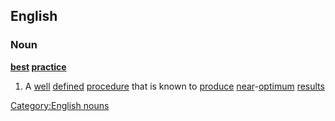 ==English==
===Noun===
'''[[best]] [[practice]]'''
#A [[well]] [[defined]] [[procedure]] that is known to [[produce]] [[near]]-[[optimum]] [[result]]s
[[Category:English nouns]]